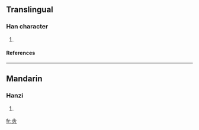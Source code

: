 ==Translingual==
===Han character===
{{Han char|rn=86|rad=火|as=03|sn=7|four=|canj=土火 (GF)}}
# {{defn|Han|sort=火03}}
====References====
{{Han ref|kx=0666.160|dkj=18877|dj=1075.210|hdz=32189.050|uh=707B|ud=28795}}

----
==Mandarin==
===Hanzi===
{{cmn-hanzi|pin=[[chì]] ([[chi4]])|wg=ch'ih<sup>4</sup>}}
# {{defn|Mandarin}}

[[fr:灻]]